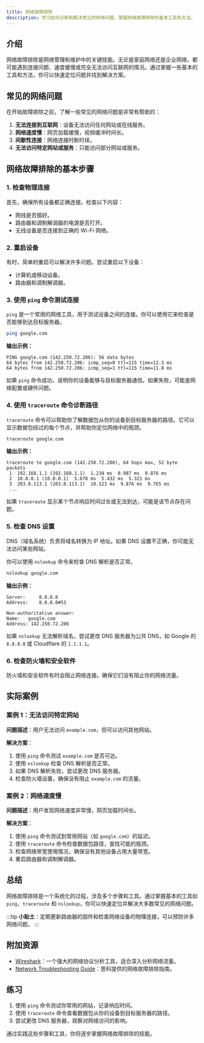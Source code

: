 ```yaml
---
title: 网络故障排除
description: 学习如何诊断和解决常见的网络问题，掌握网络故障排除的基本工具和方法。
---
```


## 介绍

网络故障排除是网络管理和维护中的关键技能。无论是家庭网络还是企业网络，都可能遇到连接问题、速度缓慢或完全无法访问互联网的情况。通过掌握一些基本的工具和方法，你可以快速定位问题并找到解决方案。

## 常见的网络问题

在开始故障排除之前，了解一些常见的网络问题是非常有帮助的：

1. **无法连接到互联网**：设备无法访问任何网站或在线服务。
2. **网络速度慢**：网页加载缓慢，视频缓冲时间长。
3. **间歇性连接**：网络连接时断时续。
4. **无法访问特定网站或服务**：只能访问部分网站或服务。

## 网络故障排除的基本步骤

### 1. 检查物理连接

首先，确保所有设备都正确连接。检查以下内容：

- 网线是否插好。
- 路由器和调制解调器的电源是否打开。
- 无线设备是否连接到正确的 Wi-Fi 网络。

### 2. 重启设备

有时，简单的重启可以解决许多问题。尝试重启以下设备：

- 计算机或移动设备。
- 路由器和调制解调器。

### 3. 使用 `ping` 命令测试连接

`ping` 是一个常用的网络工具，用于测试设备之间的连接。你可以使用它来检查是否能够到达目标服务器。

```bash
ping google.com
```

**输出示例：**

```
PING google.com (142.250.72.206): 56 data bytes
64 bytes from 142.250.72.206: icmp_seq=0 ttl=115 time=12.3 ms
64 bytes from 142.250.72.206: icmp_seq=1 ttl=115 time=11.8 ms
```

如果 `ping` 命令成功，说明你的设备能够与目标服务器通信。如果失败，可能是网络配置或硬件问题。

### 4. 使用 `traceroute` 命令诊断路径

`traceroute` 命令可以帮助你了解数据包从你的设备到目标服务器的路径。它可以显示数据包经过的每个节点，并帮助你定位网络中的瓶颈。

```bash
traceroute google.com
```

**输出示例：**

```
traceroute to google.com (142.250.72.206), 64 hops max, 52 byte packets
 1  192.168.1.1 (192.168.1.1)  1.234 ms  0.987 ms  0.876 ms
 2  10.0.0.1 (10.0.0.1)  5.678 ms  5.432 ms  5.321 ms
 3  203.0.113.1 (203.0.113.1)  10.123 ms  9.876 ms  9.765 ms
 ...
```

如果 `traceroute` 显示某个节点响应时间过长或无法到达，可能是该节点存在问题。

### 5. 检查 DNS 设置

DNS（域名系统）负责将域名转换为 IP 地址。如果 DNS 设置不正确，你可能无法访问某些网站。

你可以使用 `nslookup` 命令来检查 DNS 解析是否正常。

```bash
nslookup google.com
```

**输出示例：**

```
Server:		8.8.8.8
Address:	8.8.8.8#53

Non-authoritative answer:
Name:	google.com
Address: 142.250.72.206
```

如果 `nslookup` 无法解析域名，尝试更改 DNS 服务器为公共 DNS，如 Google 的 `8.8.8.8` 或 Cloudflare 的 `1.1.1.1`。

### 6. 检查防火墙和安全软件

防火墙和安全软件有时会阻止网络连接。确保它们没有阻止你的网络流量。

## 实际案例

### 案例 1：无法访问特定网站

**问题描述**：用户无法访问 `example.com`，但可以访问其他网站。

**解决方案**：

1. 使用 `ping` 命令测试 `example.com` 是否可达。
2. 使用 `nslookup` 检查 DNS 解析是否正常。
3. 如果 DNS 解析失败，尝试更改 DNS 服务器。
4. 检查防火墙设置，确保没有阻止 `example.com` 的流量。

### 案例 2：网络速度慢

**问题描述**：用户发现网络速度非常慢，网页加载时间长。

**解决方案**：

1. 使用 `ping` 命令测试到常用网站（如 `google.com`）的延迟。
2. 使用 `traceroute` 命令检查数据包路径，查找可能的瓶颈。
3. 检查网络带宽使用情况，确保没有其他设备占用大量带宽。
4. 重启路由器和调制解调器。

## 总结

网络故障排除是一个系统化的过程，涉及多个步骤和工具。通过掌握基本的工具如 `ping`、`traceroute` 和 `nslookup`，你可以快速定位并解决大多数常见的网络问题。

:::tip
**小贴士**：定期更新路由器的固件和检查网络设备的物理连接，可以预防许多网络问题。
:::

## 附加资源

- [Wireshark](https://www.wireshark.org/)：一个强大的网络协议分析工具，适合深入分析网络流量。
- [Network Troubleshooting Guide](https://www.cisco.com/c/en/us/support/docs/ip/routing-information-protocol-rip/13788-3.html)：思科提供的网络故障排除指南。

## 练习

1. 使用 `ping` 命令测试你常用的网站，记录响应时间。
2. 使用 `traceroute` 命令查看数据包从你的设备到目标服务器的路径。
3. 尝试更改 DNS 服务器，观察对网络访问的影响。

通过实践这些步骤和工具，你将逐步掌握网络故障排除的技能。